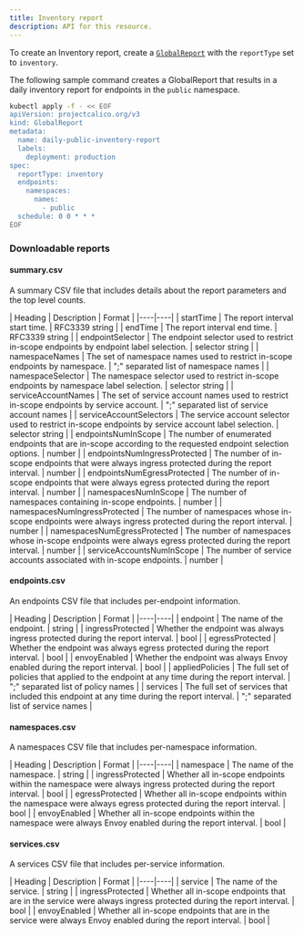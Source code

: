 ```yaml
---
title: Inventory report
description: API for this resource. 
---
```


To create an Inventory report, create a [`GlobalReport`](../resources/globalreport) with the `reportType`
set to `inventory`.

The following sample command creates a GlobalReport that results in a daily inventory report for
endpoints in the `public` namespace.

```bash
kubectl apply -f - << EOF
apiVersion: projectcalico.org/v3
kind: GlobalReport
metadata:
  name: daily-public-inventory-report
  labels:
    deployment: production
spec:
  reportType: inventory
  endpoints:
    namespaces:
      names:
        - public
  schedule: 0 0 * * *
EOF
```

### Downloadable reports

#### summary.csv

A summary CSV file that includes details about the report parameters and the top level counts.

| Heading | Description | Format |
|----|----|
| startTime                     | The report interval start time. | RFC3339 string |
| endTime                       | The report interval end time. | RFC3339 string |
| endpointSelector              | The endpoint selector used to restrict in-scope endpoints by endpoint label selection. | selector string |
| namespaceNames                | The set of namespace names used to restrict in-scope endpoints by namespace. | ";" separated list of namespace names |
| namespaceSelector             | The namespace selector used to restrict in-scope endpoints by namespace label selection. | selector string |
| serviceAccountNames           | The set of service account names used to restrict in-scope endpoints by service account. | ";" separated list of service account names |
| serviceAccountSelectors       | The service account selector used to restrict in-scope endpoints by service account label selection. | selector string |
| endpointsNumInScope           | The number of enumerated endpoints that are in-scope according to the requested endpoint selection options. | number |
| endpointsNumIngressProtected  | The number of in-scope endpoints that were always ingress protected during the report interval. | number |
| endpointsNumEgressProtected   | The number of in-scope endpoints that were always egress protected during the report interval. | number |
| namespacesNumInScope          | The number of namespaces containing in-scope endpoints. | number |
| namespacesNumIngressProtected | The number of namespaces whose in-scope endpoints were always ingress protected during the report interval. | number |
| namespacesNumEgressProtected  | The number of namespaces whose in-scope endpoints were always egress protected during the report interval. | number |
| serviceAccountsNumInScope     | The number of service accounts associated with in-scope endpoints. | number |

#### endpoints.csv

An endpoints CSV file that includes per-endpoint information.

| Heading | Description | Format |
|----|----|
| endpoint         | The name of the endpoint. | string |
| ingressProtected | Whether the endpoint was always ingress protected during the report interval. | bool |
| egressProtected  | Whether the endpoint was always egress protected during the report interval. | bool |
| envoyEnabled     | Whether the endpoint was always Envoy enabled during the report interval. | bool |
| appliedPolicies  | The full set of policies that applied to the endpoint at any time during the report interval. | ";" separated list of policy names |
| services         | The full set of services that included this endpoint at any time during the report interval. | ";" separated list of service names |

#### namespaces.csv

A namespaces CSV file that includes per-namespace information.

| Heading | Description | Format |
|----|----|
| namespace        | The name of the namespace. | string |
| ingressProtected | Whether all in-scope endpoints within the namespace were always ingress protected during the report interval. | bool |
| egressProtected  | Whether all in-scope endpoints within the namespace were always egress protected during the report interval. | bool |
| envoyEnabled     | Whether all in-scope endpoints within the namespace were always Envoy enabled during the report interval. | bool |

#### services.csv

A services CSV file that includes per-service information.

| Heading | Description | Format |
|----|----|
| service          | The name of the service. | string |
| ingressProtected | Whether all in-scope endpoints that are in the service were always ingress protected during the report interval. | bool |
| envoyEnabled     | Whether all in-scope endpoints that are in the service were always Envoy enabled during the report interval. | bool |
